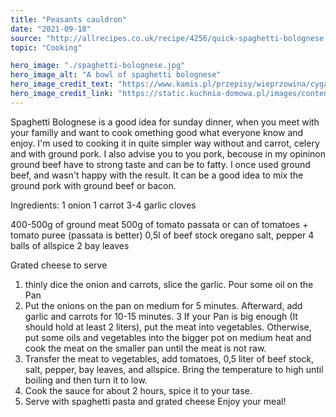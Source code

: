 ---
title: "Peasants cauldron"
date: "2021-09-18"
source: "http://allrecipes.co.uk/recipe/4256/quick-spaghetti-bolognese.aspx"
topic: "Cooking"

hero_image: "./spaghetti-bolognese.jpg"
hero_image_alt: "A bowl of spaghetti bolognese"
hero_image_credit_text: "https://www.kamis.pl/przepisy/wieprzowina/cyganski-kociolek-z-kielbasa"
hero_image_credit_link: "https://static.kuchnia-domowa.pl/images/content/202/spaghetti-bolognese.jpg"
---

Spaghetti Bolognese is a good idea for sunday dinner,
when you meet with your familly and want to cook 
omething good what everyone know and enjoy. I'm used to
cooking it in quite simpler way without and carrot, celery
and with ground pork. I also advise you to you pork, becouse in
my opininon ground beef have to strong taste and can be to 
fatty. I once used ground beef, and wasn't happy with the result.
It can be a good idea to mix the ground pork with ground beef
or bacon.

Ingredients:
1 onion 
1 carrot
3-4 garlic cloves

400-500g of ground meat
500g of tomato passata or can of tomatoes + tomato puree
(passata is better)
0,5l of beef stock 
oregano
salt, pepper
4 balls of allspice
2 bay leaves

Grated cheese to serve

1. thinly dice the onion and carrots, slice the garlic. Pour some oil on the Pan
2. Put the onions on the pan on medium for 5 minutes. Afterward, add
garlic and carrots for 10-15 minutes.
3 If your Pan is big enough (It should hold at least 2 liters), put the meat into vegetables. Otherwise, put some oils and vegetables into the bigger pot on medium heat 
and cook the meat on the smaller pan until the meat is not raw.
4. Transfer the meat to vegetables, add tomatoes, 0,5 liter of beef stock, salt, pepper, bay leaves, and allspice. Bring the temperature to high until boiling and then turn it to low.
5. Cook the sauce for about 2 hours, spice it to your tase. 
6. Serve with spaghetti pasta and grated cheese
Enjoy your meal!



